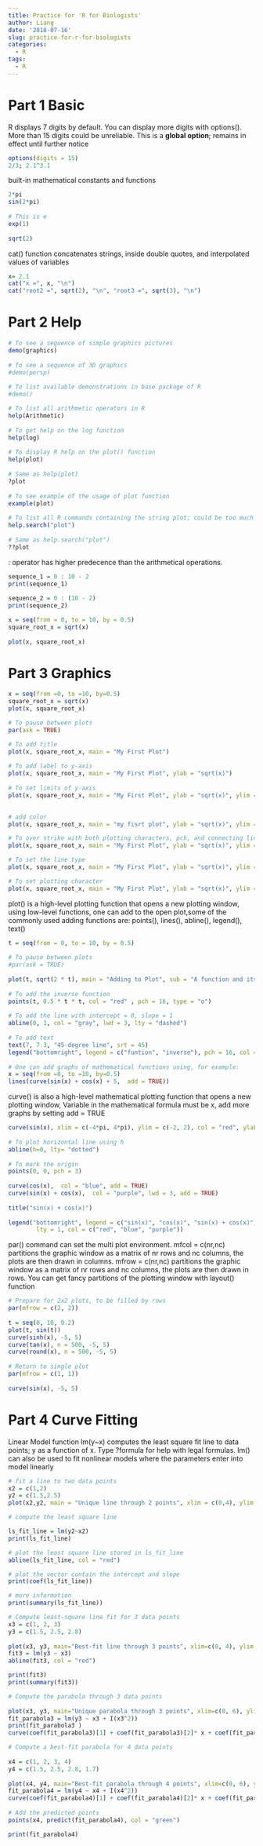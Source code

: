 ```yaml
---
title: Practice for 'R for Biologists'
author: Liang
date: '2018-07-16'
slug: practice-for-r-for-biologists
categories:
  - R
tags:
  - R
---
```


# Part 1 Basic
R displays 7 digits by default. You can display more digits with options(). More than 15 digits could be unreliable. This is a **global option**; remains in effect until further notice
```r
options(digits = 15)
2/3; 2.1^3.1
```

built-in mathematical constants and functions
```r
2*pi
sin(2*pi)
 
# This is e
exp(1)               
 
sqrt(2)
```

cat() function concatenates strings, inside double quotes, and interpolated values of variables  

```r
x= 2.1
cat("x =", x, "\n")
cat("root2 =", sqrt(2), "\n", "root3 =", sqrt(3), "\n")
```

# Part 2 Help

```r
# To see a sequence of simple graphics pictures
demo(graphics)        
 
# To see a sequence of 3D graphics
#demo(persp)           
 
# To list available demonstrations in base package of R
#demo() 
```


```r
# To list all arithmetic operators in R
help(Arithmetic)      
 
# To get help on the log function
help(log)             
 
# To display R help on the plot() function
help(plot)            
 
# Same as help(plot)
?plot                 
 
# To see example of the usage of plot function
example(plot)         
 
# To list all R commands containing the string plot; could be too much info
help.search("plot")   
 
# Same as help.search("plot")
??plot   
```

: operator has higher predecence than the arithmetical operations.

```r
sequence_1 = 0 : 10 - 2
print(sequence_1)
 
sequence_2 = 0 : (10 - 2)
print(sequence_2)
```

```r
x = seq(from = 0, to = 10, by = 0.5)
square_root_x = sqrt(x)
 
plot(x, square_root_x)
```


# Part 3 Graphics

```r
x = seq(from =0, to =10, by=0.5)
square_root_x = sqrt(x)
plot(x, square_root_x)

# To pause between plots
par(ask = TRUE) 

# To add title
plot(x, square_root_x, main = "My First Plot")                         
 
# To add label to y-axis
plot(x, square_root_x, main = "My First Plot", ylab = "sqrt(x)")        
 
# To set limits of y-axis
plot(x, square_root_x, main = "My First Plot", ylab = "sqrt(x)", ylim = c(0, 10))  
 

# add color
plot(x, square_root_x, main = "my fisrt plot", ylab = "sqrt(x)", ylim = c(0,10), col = "blue")

# To over strike with both plotting characters, pch, and connecting lines
plot(x, square_root_x, main = "My First Plot", ylab = "sqrt(x)", ylim = c(0, 10),col = "blue", type = "o")  

# To set the line type
plot(x, square_root_x, main = "My First Plot", ylab = "sqrt(x)", ylim = c(0, 10), col = "blue", type = "o", lty = "dotted") 

# To set plotting character 
plot(x, square_root_x, main = "My First Plot", ylab = "sqrt(x)", ylim = c(0, 10), col = "blue", type = "o", lty = "dotted", pch = 22)   
```


plot() is a high-level plotting function that opens a new plotting window, using low-level functions, one can add to the open plot,some of the commonly used adding functions are: points(), lines(), abline(), legend(), text() 

```r
t = seq(from = 0, to = 10, by = 0.5)
        
# To pause between plots
#par(ask = TRUE)                                           
    
plot(t, sqrt(2 * t), main = "Adding to Plot", sub = "A function and its inverse", xlab = "", ylab = "", xlim = c(0, 10), ylim = c(0, 10), pch = 16, type = "o") 
 
# To add the inverse function
points(t, 0.5 * t * t, col = "red" , pch = 16, type = "o")    
 
# To add the line with intercept = 0, slope = 1
abline(0, 1, col = "gray", lwd = 3, lty = "dashed")      
 
# To add text
text(7, 7.3, "45-degree line", srt = 45)                 
legend("bottomright", legend = c("funtion", "inverse"), pch = 16, col = c("black", "red"))
 
# One can add graphs of mathematical functions using, for example:
x = seq(from =0, to =10, by=0.5)
lines(curve(sin(x) + cos(x) + 5,  add = TRUE))
```

curve() is also a high-level mathematical plotting function that opens a new plotting window, Variable in the mathematical formula must be x, add more graphs by setting add = TRUE
```r
curve(sin(x), xlim = c(-4*pi, 4*pi), ylim = c(-2, 2), col = "red", ylab = "")
 
# To plot horizontal line using h
abline(h=0, lty= "dotted")    
 
# To mark the origin      
points(0, 0, pch = 3)                
 
curve(cos(x),  col = "blue", add = TRUE) 
curve(sin(x) + cos(x),  col = "purple", lwd = 3, add = TRUE)
 
title("sin(x) + cos(x)")
 
legend("bottomright", legend = c("sin(x)", "cos(x)", "sin(x) + cos(x)"), 
        lty = 1, col = c("red", "blue", "purple"))
```

par() command can set the multi plot environment. mfcol = c(nr,nc) partitions the graphic window as a matrix of nr rows and nc columns, the plots are then drawn in columns. mfrow = c(nr,nc) partitions the graphic window as a matrix of nr rows and nc columns, the plots are then drawn in rows. You can get fancy partitions of the plotting window with layout() function

```r
# Prepare for 2x2 plots, to be filled by rows
par(mfrow = c(2, 2))          
 
t = seq(0, 10, 0.2)
plot(t, sin(t)) 
curve(sinh(x), -5, 5)
curve(tan(x), n = 500, -5, 5)
curve(round(x), n = 500, -5, 5) 
 
# Return to single plot
par(mfrow = c(1, 1))          
 
curve(sin(x), -5, 5) 
```


# Part 4 Curve Fitting

Linear Model function lm(y~x) computes the least square fit line to data points; y as a function of x. Type ?formula for help with legal formulas. lm() can also be used to fit nonlinear models where the parameters enter into model linearly

```r
# fit a line to two data points
x2 = c(1,2)
y2 = c(1.5,2.5)
plot(x2,y2, main = "Unique line through 2 points", xlim = c(0,4), ylim = c(0, 4))

# compute the least square line 

ls_fit_line = lm(y2~x2)
print(ls_fit_line)

# plot the least square line stored in ls_fit_line
abline(ls_fit_line, col = "red")

# plot the vector contain the intercept and slope 
print(coef(ls_fit_line))

# more information
print(summary(ls_fit_line))
```

```r
# Compute least-square line fit for 3 data points
x3 = c(1, 2, 3)
y3 = c(1.5, 2.5, 2.8)
 
plot(x3, y3, main="Best-fit line through 3 points", xlim=c(0, 4), ylim = c(0, 4)) 
fit3 = lm(y3 ~ x3)
abline(fit3, col = "red")
```

```r
print(fit3)
print(summary(fit3))
```
```r
# Compute the parabola through 3 data points
 
plot(x3, y3, main="Unique parabola through 3 points", xlim=c(0, 6), ylim = c(0, 6)) 
fit_parabola3 = lm(y3 ~ x3 + I(x3^2))
print(fit_parabola3 )
curve(coef(fit_parabola3)[1] + coef(fit_parabola3)[2]* x + coef(fit_parabola3)[3]*x^2, 0, 6, col = "red", add=TRUE)
```

```r
# Compute a best-fit parabola for 4 data points
 
x4 = c(1, 2, 3, 4)
y4 = c(1.5, 2.5, 2.8, 1.7)
 
plot(x4, y4, main="Best-fit parabola through 4 points", xlim=c(0, 6), ylim = c(0, 6)) 
fit_parabola4 = lm(y4 ~ x4 + I(x4^2))
curve(coef(fit_parabola4)[1] + coef(fit_parabola4)[2]* x + coef(fit_parabola4)[3]*x^2, 0, 6, col = "red", add=TRUE)
 
# Add the predicted points
points(x4, predict(fit_parabola4), col = "green") 

print(fit_parabola4)
```







